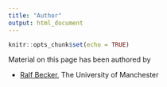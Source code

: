 ```yaml
---
title: "Author"
output: html_document
---
```


```r
knitr::opts_chunk$set(echo = TRUE)
```

Material on this page has been authored by

* [Ralf Becker](https://datasquad.github.io/ralffbecker/index.html), The University of Manchester
